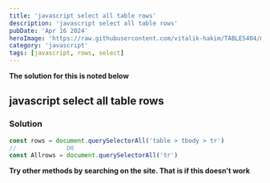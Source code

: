 ```yaml
---
title: 'javascript select all table rows'
description: 'javascript select all table rows'
pubDate: 'Apr 16 2024'
heroImage: 'https://raw.githubusercontent.com/vitalik-hakim/TABLES404/main/error_b/JavaScript.png'
category: 'javascript'
tags: [javascript, rows, select]
---
```


**The solution for this is noted below**

## javascript select all table rows

### Solution

```javascript
const rows = document.querySelectorAll('table > tbody > tr')
//				OR
const Allrows = document.querySelectorAll('tr')
```

**Try other methods by searching on the site. That is if this doesn't work**
